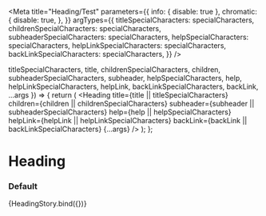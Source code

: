 

<Meta
  title="Heading/Test"
  parameters={{
    info: { disable: true },
    chromatic: {
      disable: true,
    },
  }}
  argTypes={{
    titleSpecialCharacters: specialCharacters,
    childrenSpecialCharacters: specialCharacters,
    subheaderSpecialCharacters: specialCharacters,
    helpSpecialCharacters: specialCharacters,
    helpLinkSpecialCharacters: specialCharacters,
    backLinkSpecialCharacters: specialCharacters,
  }}
/>

  titleSpecialCharacters,
  title,
  childrenSpecialCharacters,
  children,
  subheaderSpecialCharacters,
  subheader,
  helpSpecialCharacters,
  help,
  helpLinkSpecialCharacters,
  helpLink,
  backLinkSpecialCharacters,
  backLink,
  ...args
}) => {
  return (
    <Heading
      title={title || titleSpecialCharacters}
      children={children || childrenSpecialCharacters}
      subheader={subheader || subheaderSpecialCharacters}
      help={help || helpSpecialCharacters}
      helpLink={helpLink || helpLinkSpecialCharacters}
      backLink={backLink || backLinkSpecialCharacters}
      {...args}
    />
  );
};

# Heading

### Default

<Canvas>
  <Story
    name="default"
    args={{
      title: "This is a heading",
      titleSpecialCharacters: undefined,
      children: "This is content beneath a heading",
      childrenSpecialCharacters: undefined,
      subheader: "This is a subheading",
      subheaderSpecialCharacters: undefined,
      help: "",
      helpSpecialCharacters: undefined,
      helpLink: "",
      helpLinkSpecialCharacters: undefined,
      backLink: "",
      backLinkSpecialCharacters: undefined,
      divider: true,
      separator: false,
    }}
  >
    {HeadingStory.bind({})}
  </Story>
</Canvas>
